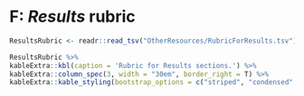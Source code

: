 # F: *Results* rubric {-}

```r
ResultsRubric <- readr::read_tsv("OtherResources/RubricForResults.tsv")
```

```r
ResultsRubric %>% 
kableExtra::kbl(caption = 'Rubric for Results sections.') %>%
kableExtra::column_spec(3, width = "30em", border_right = T) %>%
kableExtra::kable_styling(bootstrap_options = c("striped", "condensed", "responsive"), font_size=11, full_width = T, fixed_thead = T)
```